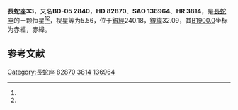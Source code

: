 {{Starbox begin
| name = 長蛇座33
}}
{{Starbox observe
| epoch = [[J2000.0|J2000.0]]
| constell = [[長蛇座|長蛇座]]<ref name=SIMBAD>{{cite web
 | url=http://simbad.u-strasbg.fr/simbad/sim-id?Ident=HR+3814
 | title=Pulsating variable Star
 | publisher=Centre de Données astronomiques de Strasbourg
 | work=SIMBAD
 | accessdate=2012-07-13
 | archive-date=2016-03-19
 | archive-url=https://web.archive.org/web/20160319074706/http://simbad.u-strasbg.fr/simbad/sim-id?Ident=HR+3814
 | dead-url=no
 }}</ref><ref name=DATA>{{cite web
 | url=http://vizier.u-strasbg.fr/viz-bin/VizieR-5?-out.add=.&-source=5050&-corr=PK=HR&-out.max=9999&HR=3814
 | title=VizieR Detailed Page
 | accessdate=2012-07-13
 | archive-date=2016-03-04
 | archive-url=https://web.archive.org/web/20160304224427/http://vizier.u-strasbg.fr/viz-bin/VizieR-5?-out.add=.&-source=5050&-corr=PK=HR&-out.max=9999&HR=3814
 | dead-url=no
 }}</ref>
| 星官 = 
| ra = {{RA|9|34|32.7}}<ref name=SIMBAD /><ref name=DATA />
| dec = {{DEC|-5|54|54}}<ref name=SIMBAD /><ref name=DATA />
| appmag_v = 5.56<ref name=SIMBAD /><ref name=DATA />
}}
{{Starbox character
| class = K1III<ref name=SIMBAD /><ref name=DATA />
| b-v = 1.16<ref name=SIMBAD /><ref name=DATA />
| u-b = 1.13<ref name=SIMBAD /><ref name=DATA />
| r-i = 0.41E<ref name=SIMBAD /><ref name=DATA />
| variable = 
}}
{{Starbox astrometry
| radial_v = 1.13
| prop_mo_ra = 13
| parallax = 
| p_error = 
}}
{{Starbox catalog
| names =BD-05 2840，[[SAO星表|SAO]] 136964，[[HD星表|HD]] 82870，[[HR星表|HR]] 3814}}
{{Starbox reference |Simbad=HR+3814}}
{{Starbox end}}

'''長蛇座33'''，又名'''BD-05 2840'''，'''HD 82870'''、'''SAO 136964'''、'''HR 3814'''，是[[長蛇座|長蛇座]]的一颗恒星<ref name=SIMBAD /><ref name=DATA />，视星等为5.56，位于[[銀道座標系|銀經]]240.18，[[銀道座標系|銀緯]]32.09，其[[B1900.0|B1900.0]]坐标为赤經{{RA|9|29|33.2}}，赤緯{{DEC|-5|32.09|7}}。

== 参考文献 ==
{{reflist}}

{{star-stub}}

{{長蛇座恒星}}
{{星官|星宿|7|15}}
[[Category:長蛇座|Category:長蛇座]]
[[Category:HD和HDE天體|82870]]
[[Category:HR天體|3814]]
[[Category:SAO天體|136964]]